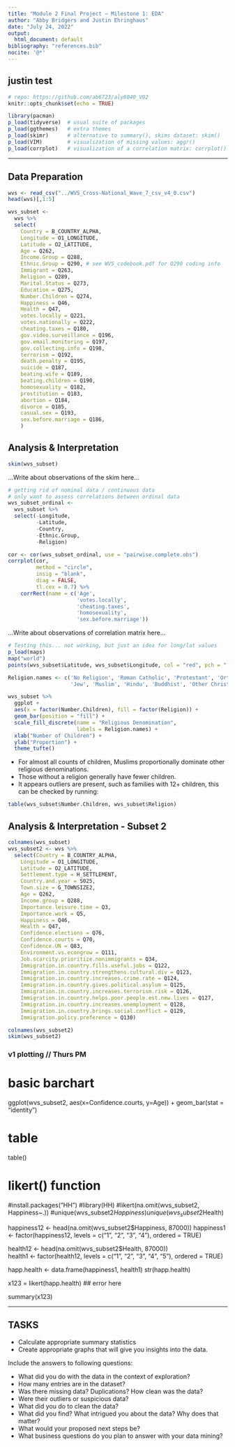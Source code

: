 ```yaml
---
title: "Module 2 Final Project — Milestone 1: EDA"
author: "Abby Bridgers and Justin Ehringhaus"
date: "July 24, 2022"
output:
  html_document: default
bibliography: "references.bib"
nocite: '@*'
---
```

justin test
---

```r
# repo: https://github.com/ab6723/aly6040_V02
knitr::opts_chunk$set(echo = TRUE)
```

```r
library(pacman)
p_load(tidyverse)  # usual suite of packages
p_load(ggthemes)   # extra themes
p_load(skimr)      # alternative to summary(), skims dataset: skim()
p_load(VIM)        # visualization of missing values: aggr()
p_load(corrplot)   # visualization of a correlation matrix: corrplot()
```

---

## Data Preparation

```r
wvs <- read_csv("../WVS_Cross-National_Wave_7_csv_v4_0.csv")
head(wvs)[,1:5]
```

```r
wvs_subset <- 
  wvs %>% 
  select(
    Country = B_COUNTRY_ALPHA,
    Longitude = O1_LONGITUDE,
    Latitude = O2_LATITUDE,
    Age = Q262,
    Income.Group = Q288,
    Ethnic.Group = Q290, # see WVS_codebook.pdf for Q290 coding info
    Immigrant = Q263,
    Religion = Q289,
    Marital.Status = Q273,
    Education = Q275,
    Number.Children = Q274,
    Happiness = Q46,
    Health = Q47,
    votes.locally = Q221,
    votes.nationally = Q222,
    cheating.taxes = Q180,
    gov.video.surveillance = Q196,
    gov.email.monitoring = Q197,
    gov.collecting.info = Q198,
    terrorism = Q192,
    death.penalty = Q195,
    suicide = Q187,
    beating.wife = Q189,
    beating.children = Q190,
    homosexuality = Q182,
    prostitution = Q183,
    abortion = Q184,
    divorce = Q185,
    casual.sex = Q193,
    sex.before.marriage = Q186,
    )
```

## Analysis & Interpretation

```r
skim(wvs_subset)
```

...Write about observations of the skim here...

```r
# getting rid of nominal data / continuous data
# only want to assess correlations between ordinal data
wvs_subset_ordinal <- 
  wvs_subset %>% 
  select(-Longitude,
         -Latitude,
         -Country, 
         -Ethnic.Group, 
         -Religion)

cor <- cor(wvs_subset_ordinal, use = "pairwise.complete.obs")
corrplot(cor, 
         method = "circle", 
         insig = "blank", 
         diag = FALSE,
         tl.cex = 0.7) %>% 
    corrRect(name = c('Age', 
                      'votes.locally', 
                      'cheating.taxes', 
                      'homosexuality', 
                      'sex.before.marriage'))
```

...Write about observations of correlation matrix here...

```r
# Testing this... not working, but just an idea for long/lat values
p_load(maps)
map("world")
points(wvs_subset$Latitude, wvs_subset$Longitude, col = "red", pch = ".", cex = 2)
```

```r
Religion.names <- c('No Religion', 'Roman Catholic', 'Protestant', 'Orthodox',
                    'Jew', 'Muslim', 'Hindu', 'Buddhist', 'Other Christian', 'Other', 'NA')

wvs_subset %>% 
  ggplot +
  aes(x = factor(Number.Children), fill = factor(Religion)) +
  geom_bar(position = "fill") +
  scale_fill_discrete(name = "Religious Denomination",
                      labels = Religion.names) +
  xlab("Number of Children") +
  ylab("Proportion") +
  theme_tufte()
```

- For almost all counts of children, Muslims proportionally dominate other religious denominations.
- Those without a religion generally have fewer children.
- It appears outliers are present, such as families with 12+ children, this can be checked by running:

```r
table(wvs_subset$Number.Children, wvs_subset$Religion)
```

## Analysis & Interpretation - Subset 2

```r
colnames(wvs_subset)
wvs_subset2 <- wvs %>% 
  select(Country = B_COUNTRY_ALPHA,
    Longitude = O1_LONGITUDE,
    Latitude = O2_LATITUDE,
    Settlement.type = H_SETTLEMENT,
    Country.and.year = S025,
    Town.size = G_TOWNSIZE2,
    Age = Q262,
    Income.group = Q288,
    Importance.leisure.time = Q3,
    Importance.work = Q5,
    Happiness = Q46,
    Health = Q47,
    Confidence.elections = Q76,
    Confidence.courts = Q70,
    Confidence.UN = Q83,
    Environment.vs.econgrow = Q111,
    Job.scarcity.prioritize.nonimmigrants = Q34,
    Immigration.in.country.fills.useful.jobs = Q122,
    Immigration.in.country.strengthens.cultural.div = Q123,
    Immigration.in.country.increases.crime.rate = Q124,
    Immigration.in.country.gives.political.asylum = Q125,
    Immigration.in.country.increases.terrorism.risk = Q126,
    Immigration.in.country.helps.poor.people.est.new.lives = Q127,
    Immigration.in.country.increases.unemployment = Q128,
    Immigration.in.country.brings.social.conflict = Q129,
    Immigration.policy.preference = Q130)
```


```r
colnames(wvs_subset2)
skim(wvs_subset2)
```

### v1 plotting // Thurs PM
# basic barchart
ggplot(wvs_subset2, aes(x=Confidence.courts, y=Age)) + 
  geom_bar(stat = "identity")

# table 
table()

# likert() function
#install.packages("HH")
#library(HH)
#likert(na.omit(wvs_subset2, Happiness~.))
#unique(wvs_subset2$Happiness)
unique(wvs_subset2$Health)

happiness12 <- head(na.omit(wvs_subset2$Happiness, 87000))
happiness1 <- factor(happiness12,
                       levels = c("1", "2", "3", "4"),
                       ordered = TRUE)
                       
health12 <- head(na.omit(wvs_subset2$Health, 87000))                     
health1 <- factor(health12,
                       levels = c("1", "2", "3", "4", "5"),
                       ordered = TRUE)

happ.health <- data.frame(happiness1, health1)
str(happ.health)

x123 = likert(happ.health) ## error here

summary(x123)


---

## TASKS

- Calculate appropriate summary statistics
- Create appropriate graphs that will give you insights into the data.

Include the answers to following questions:

- What did you do with the data in the context of exploration?
- How many entries are in the dataset?
- Was there missing data? Duplications? How clean was the data?
- Were their outliers or suspicious data?
- What did you do to clean the data?
- What did you find? What intrigued you about the data? Why does that matter?
- What would your proposed next steps be?
- What business questions do you plan to answer with your data mining?